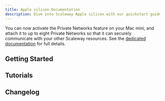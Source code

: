 ```yaml
---
title: Apple silicon Documentation
description: Dive into Scaleway Apple silicon with our quickstart guides, how-tos, tutorials and more.
---
```


<Message
  type="note"
  title="Mac mini is now compatible with Private Networks">
  You can now activate the Private Networks feature on your Mac mini, and attach it to up to eight Private Networks so that it can securely communicate with your other Scaleway resources. See the [dedicated documentation](/apple-silicon/how-to/use-private-networks/) for full details.
</Message>

<ProductHeader
   productName="Apple silicon"
   productLogo="appleSilicon"
   description="Scaleway Apple silicon are our Mac mini M4, M2 pro, M2 and M1 dedicated machines. Enjoy unparalleled speed and performance to handle all your computing needs with the latest generations of Mac mini hardware."
   url="/apple-silicon/quickstart"
   label="Apple silicon Quickstart"
/>

## Getting Started

<Grid>
    <SummaryCard
        title="Quickstart"
        icon="rocket"
        description="Learn how to create, connect to, and delete a Mac mini in a few steps."
        label="View Quickstart"
        url="/apple-silicon/quickstart/"
    />
    <SummaryCard
        title="Concepts"
        icon="info"
        description="Core concepts that give you a better understanding of Scaleway Apple silicon."
        label="View Concepts"
        url="/apple-silicon/concepts/"
    />
    <SummaryCard
        title="How-tos"
        icon="help-circle-outline"
        description="Check our guides to creating and managing Mac minis and their features."
        label="View How-tos"
        url="/apple-silicon/how-to/"
    />
    <SummaryCard
        title="Additional content"
        icon="book-open-outline"
        description="Guides to help you troubleshoot issues with your Mac mini."
        label="View additional content"
        url="/apple-silicon/troubleshooting/"
    />
</Grid>

## Tutorials

<Grid>
    <Card
        title="Installing a Github Actions runner on a Mac mini"
        url="/tutorials/install-github-actions-runner-mac/"
        label="Read more"
    />
    <Card
        title="Accessing a remote Mac mini with Reemo"
        url="/tutorials/access-mac-mini-with-reemo/"
        label="Read more"
    />
    <Card
        title="Using Mac mini with Jump Desktop"
        url="/tutorials/jump-desktop/"
        label="Read more"
    />
    <Card
        title="Getting started with Cilicon self-hosted CI on Apple silicion"
        url="/tutorials/cilicon-self-hosted-ci-on-apple-silicon/"
        label="Read more"
    />
</Grid>

<ClickableBanner
    productLogo="cli"
    title="Apple silicon API"
    description="Learn how to create and manage your Mac minis through the API."
    url="https://www.scaleway.com/en/developers/api/apple-silicon/"
    label="Go to Apple silicon API"
/>

## Changelog

<ChangelogList
    productName="apple-silicon"
    numberOfChanges={3}
/>
